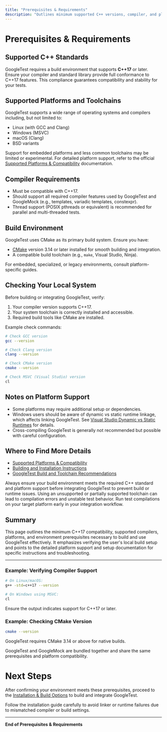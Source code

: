 ```yaml
---
title: "Prerequisites & Requirements"
description: "Outlines minimum supported C++ versions, compiler, and platform requirements. Guidance on checking or preparing your local system, including links to relevant policy pages and notes about which platforms and tools GoogleTest supports."
---
```


# Prerequisites & Requirements

## Supported C++ Standards

GoogleTest requires a build environment that supports **C++17** or later. Ensure your compiler and standard library provide full conformance to C++17 features. This compliance guarantees compatibility and stability for your tests.

## Supported Platforms and Toolchains

GoogleTest supports a wide range of operating systems and compilers including, but not limited to:

- Linux (with GCC and Clang)
- Windows (MSVC)
- macOS (Clang)
- BSD variants

Support for embedded platforms and less common toolchains may be limited or experimental. For detailed platform support, refer to the official [Supported Platforms & Compatibility](https://github.com/google/googletest/blob/main/docs/overview/integration-platforms/platform-support.md) documentation.

## Compiler Requirements

- Must be compatible with C++17.
- Should support all required compiler features used by GoogleTest and GoogleMock (e.g., templates, variadic templates, constexpr).
- Thread support (POSIX pthreads or equivalent) is recommended for parallel and multi-threaded tests.

## Build Environment

GoogleTest uses CMake as its primary build system. Ensure you have:

- [CMake](https://cmake.org/) version 3.14 or later installed for smooth building and integration.
- A compatible build toolchain (e.g., `make`, Visual Studio, Ninja).

For embedded, specialized, or legacy environments, consult platform-specific guides.

## Checking Your Local System

Before building or integrating GoogleTest, verify:

1. Your compiler version supports C++17.
2. Your system toolchain is correctly installed and accessible.
3. Required build tools like CMake are installed.

Example check commands:

```bash
# Check GCC version
gcc --version

# Check Clang version
clang --version

# Check CMake version
cmake --version

# Check MSVC (Visual Studio) version
cl
```

## Notes on Platform Support

- Some platforms may require additional setup or dependencies.
- Windows users should be aware of dynamic vs static runtime linkage, which affects linking GoogleTest. See [Visual Studio Dynamic vs Static Runtimes](https://github.com/google/googletest/blob/main/docs/getting_started/intro_and_setup/installation_options.md#visual-studio-runtime) for details.
- Cross-compiling GoogleTest is generally not recommended but possible with careful configuration.

## Where to Find More Details

- [Supported Platforms & Compatibility](https://github.com/google/googletest/blob/main/docs/overview/integration-platforms/platform-support.md)
- [Building and Installation Instructions](https://github.com/google/googletest/blob/main/docs/getting_started/intro_and_setup/installation_options.md)
- [GoogleTest Build and Toolchain Recommendations](https://github.com/google/googletest/blob/main/docs/overview/integration-platforms/integration-other-systems.md)

<Tip>
Always ensure your build environment meets the required C++ standard and platform support before integrating GoogleTest to prevent build or runtime issues.
</Tip>

<Warning>
Using an unsupported or partially supported toolchain can lead to compilation errors and unstable test behavior.
</Warning>

<Check>
Run test compilations on your target platform early in your integration workflow.
</Check>

## Summary

This page outlines the minimum C++17 compatibility, supported compilers, platforms, and environment prerequisites necessary to build and use GoogleTest effectively. It emphasizes verifying the user's local build setup and points to the detailed platform support and setup documentation for specific instructions and troubleshooting.

---

### Example: Verifying Compiler Support

```bash
# On Linux/macOS:
g++ -std=c++17 --version

# On Windows using MSVC:
cl
```

Ensure the output indicates support for C++17 or later.

### Example: Checking CMake Version

```bash
cmake --version
```

GoogleTest requires CMake 3.14 or above for native builds.

<Note>
GoogleTest and GoogleMock are bundled together and share the same prerequisites and platform compatibility.
</Note>

# Next Steps

After confirming your environment meets these prerequisites, proceed to the [Installation & Build Options](https://github.com/google/googletest/blob/main/docs/getting_started/intro_and_setup/installation_options.md) to build and integrate GoogleTest.

<Check>
Follow the installation guide carefully to avoid linker or runtime failures due to mismatched compiler or build settings.
</Check>

---

**End of Prerequisites & Requirements**
